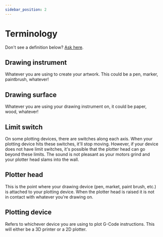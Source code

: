 ```yaml
---
sidebar_position: 2
---
```


# Terminology

Don't see a definition below? [Ask here](https://github.com/TravisBumgarner/gcode2dplotterart/discussions/4).

## Drawing instrument

Whatever you are using to create your artwork. This could be a pen, marker, paintbrush, whatever!

## Drawing surface

Whatever you are using your drawing instrument on, it could be paper, wood, whatever!

## Limit switch

On some plotting devices, there are switches along each axis. When your plotting device hits these switches, it'll stop moving. However, if your device does not have limit switches, it's possible that the plotter head can go beyond these limits. The sound is not pleasant as your motors grind and your plotter head slams into the wall.  

## Plotter head

This is the point where your drawing device (pen, market, paint brush, etc.) is attached to your plotting device. When the plotter head is raised it is not in contact with whatever you're drawing on. 

## Plotting device

Refers to whichever device you are using to plot G-Code instructions. This will either be a 3D printer or a 2D plotter.

